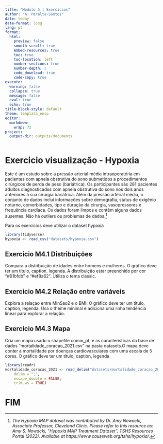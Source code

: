 ```yaml
---
title: "Modulo 5 | Exercícios"
author: "A. Peralta-Santos"
date: today
date-format: long
lang: pt 
format:
  html:
    preview: false
    smooth-scroll: true
    embed-resources: true
    toc: true
    toc-location: left
    number-sections: true
    number-depth: 3
    code_download: true
    code-copy: true
execute:
  warning: false
  collapse: true
  message: false
  eval: true
  echo: true
title-block-style: default
theme: templata_ensp
editor: 
  markdown: 
    wrap: 72
project:
  output-dir: outputs/documents
---
```


# Exercicio visualização - Hypoxia

Este é um estudo sobre a pressão arterial média intraoperatória em
pacientes com apneia obstrutiva do sono submetidos a procedimentos
cirúrgicos de perda de peso (bariátrica). Os participantes são 281
pacientes adultos diagnosticados com apneia obstrutiva do sono nos dois
anos anteriores à sua cirurgia bariátrica. Além da pressão arterial
média, o conjunto de dados inclui informações sobre demografia, status
de oxigênio noturno, comorbidades, tipo e duração da cirurgia,
vasopressores e frequência cardíaca. Os dados foram limpos e contêm
alguns dados ausentes. Não há outliers ou problemas de
dados.[^module_4_exercicios-1]

[^module_4_exercicios-1]: *The Hypoxia MAP dataset was contributed by
    Dr. Amy Nowacki, Associate Professor, Cleveland Clinic. Please refer
    to this resource as: Amy S. Nowacki, “Hypoxia MAP Treatment
    Dataset”, TSHS Resources Portal (2022). Available at
    https://www.causeweb.org/tshs/hypoxia/.*

Para os exercicios deve utilizar o dataset hypoxia

```r
library(tidyverse)
hypoxia <- read_csv("datasets/hypoxia.csv")
```

## Exercicio M4.1 Distribuições

Compara a distribuição de idades entre homens e mulheres. O gráfico deve
ter um título, caption, legenda. A distribuição estar preenchido por cor
"#91bfdb" e "#ef8a62". Utiliza o tema classic.

## Exercicio M4.2 Relação entre variáveis

Explora a relaçao entre MinSao2 e o BMI. O gráfico deve ter um título,
caption, legenda. Usa o theme minimal e adiciona uma linha tendência
linear para explorar a relação.

## Exercicio M4.3 Mapa

Cria um mapa usado o shapefile comm_pt, e as caracteristicas da base de
dados "mortalidade_coracao_2021.csv" na pasta datasets.O mapa deve
conter a mortalidade por doenças cardiovasculares com uma escala de 5
cores. O gráfico deve ter um título, caption, legenda.

```r
library(readr)
mortalidade_coracao_2021 <- read_delim("datasets/mortalidade_coracao_2021.csv", 
    delim = ";", 
    escape_double = FALSE, 
    trim_ws = TRUE)
```

# FIM
